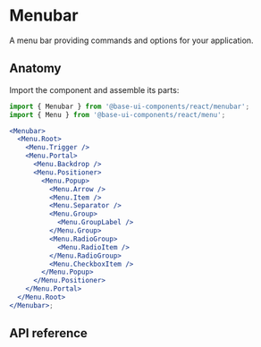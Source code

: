 # Menubar

<Subtitle>A menu bar providing commands and options for your application.</Subtitle>
<Meta
  name="description"
  content="A menu bar providing commands and options for your application."
/>


<DemoMenubarHero />

## Anatomy

Import the component and assemble its parts:

```jsx title="Anatomy"
import { Menubar } from '@base-ui-components/react/menubar';
import { Menu } from '@base-ui-components/react/menu';

<Menubar>
  <Menu.Root>
    <Menu.Trigger />
    <Menu.Portal>
      <Menu.Backdrop />
      <Menu.Positioner>
        <Menu.Popup>
          <Menu.Arrow />
          <Menu.Item />
          <Menu.Separator />
          <Menu.Group>
            <Menu.GroupLabel />
          </Menu.Group>
          <Menu.RadioGroup>
            <Menu.RadioItem />
          </Menu.RadioGroup>
          <Menu.CheckboxItem />
        </Menu.Popup>
      </Menu.Positioner>
    </Menu.Portal>
  </Menu.Root>
</Menubar>;
```

## API reference

<Reference component="Menubar" />
